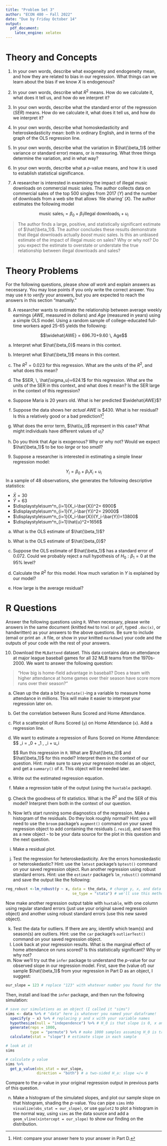 ```yaml
---
title: "Problem Set 3"
author: "ECON 480 — Fall 2022"
date: "Due by Friday October 14"
output:
  pdf_document:
    latex_engine: xelatex
---
```


# Theory and Concepts

1.  In your own words, describe what exogeneity and endogeneity mean, and how they are related to bias in our regression. What things can we learn about the bias if we know $X$ is endogenous?

\vspace{3in}

2.  In your own words, describe what $R^2$ means. How do we calculate it, what does it tell us, and how do we interpret it?

\clearpage

3.  In your own words, describe what the standard error of the regression ($SER$) means. How do we calculate it, what does it tell us, and how do we interpret it?

\vspace{3in}

4.  In your own words, describe what homoskedasticity and heteroskedasticity mean: both in ordinary English, and in terms of the graph of the OLS regression line.

\clearpage

5.  In your own words, describe what the variation in $\hat{\beta_1}$ (either variance or standard error) means, or is measuring. What three things determine the variation, and in what way?

\vspace{3in}

6.  In your own words, describe what a $p$-value means, and how it is used to establish statistical significance.

\clearpage

7.  A researcher is interested in examining the impact of illegal music downloads on commercial music sales. The author collects data on commercial sales of the top 500 singles from 2017 ($Y$) and the number of downloads from a web site that allows \`file sharing' ($X$). The author estimates the following model

$$\text{music sales}_i = \beta_0+\beta_1 \text{illegal downloads}_i + u_i$$

> The author finds a large, positive, and statistically significant estimate of $\hat{\beta_1}$. The author concludes these results demonstrate that illegal downloads actually *boost* music sales. Is this an unbiased estimate of the impact of illegal music on sales? Why or why not? Do you expect the estimate to overstate or understate the true relationship between illegal downloads and sales?


\clearpage

# Theory Problems

For the following questions, please *show all work* and explain answers as necessary. You may lose points if you only write the correct answer. You may use `R` to *verify* your answers, but you are expected to reach the answers in this section "manually."

8.  A researcher wants to estimate the relationship between average weekly earnings $(AWE$, measured in dollars) and $Age$ (measured in years) using a simple OLS model. Using a random sample of college-educated full-time workers aged 25-65 yields the following:

$$\widehat{AWE} = 696.70+9.60 \, Age$$

a.  Interpret what $\hat{\beta_0}$ means in this context.

\vspace{1.5in}

b.  Interpret what $\hat{\beta_1}$ means in this context.

\vspace{1.5in}

c.  The $R^2=0.023$ for this regression. What are the units of the $R^2$, and what does this mean?

\vspace{1.5in}

d.  The $SER, \, \hat{\sigma_u}=624.1$ for this regression. What are the units of the SER in this context, and what does it mean? Is the SER large in the context of this regression?

\clearpage

e.  Suppose Maria is 20 years old. What is her predicted $\widehat{AWE}$?

\vspace{1.5in}

f.  Suppose the data shows her *actual* $AWE$ is \$430. What is her residual? Is this a relatively good or a bad prediction?[^1]

[^1]: Hint: compare your answer here to your answer in Part D.

\vspace{1.5in}

g.  What does the error term, $\hat{u_i}$ represent in this case? What might individuals have different values of $u_i$?

\vspace{1.5in}

h.  Do you think that $Age$ is exogenous? Why or why not? Would we expect $\hat{\beta_1}$ to be too *large* or too *small*?

\clearpage

9. Suppose a researcher is interested in estimating a simple linear regression model:

$$Y_i=\beta_0+\beta_1X_i+u_i$$ In a sample of 48 observations, she generates the following descriptive statistics:

-   $\bar{X}=30$
-   $\bar{Y}=63$
-   $\displaystyle\sum^n_{i=1}(X_i-\bar{X})^2= 6900$
-   $\displaystyle\sum^n_{i=1}(Y_i-\bar{Y})^2= 29000$
-   $\displaystyle\sum^n_{i=1}(X_i-\bar{X})(Y_i-\bar{Y})=13800$
-   $\displaystyle\sum^n_{i=1}\hat{u}^2=1656$

a.  What is the OLS estimate of $\hat{\beta_1}$?

\vspace{2in}

b.  What is the OLS estimate of $\hat{\beta_0}$?

\vspace{2in}

c.  Suppose the OLS estimate of $\hat{\beta_1}$ has a standard error of $0.072$. Could we probably reject a null hypothesis of $H_0: \beta_1=0$ at the 95% level?

\clearpage

d.  Calculate the $R^2$ for this model. How much variation in $Y$ is explained by our model?

\vspace{2in}

e.  How large is the average residual?

\clearpage

# R Questions

Answer the following questions using `R`. When necessary, please write answers in the same document (knitted `Rmd` to `html` or `pdf`, typed `.doc(x)`, or handwritten) as your answers to the above questions. Be sure to include (email or print an `.R` file, or show in your knitted `markdown`) your code and the outputs of your code with the rest of your answers.

10. Download the `MLBattend` dataset. This data contains data on attendance at major league baseball games for all 32 MLB teams from the 1970s-2000. We want to answer the following question:

> "How big is home-field advantage in baseball? Does a team with higher attendance at home games over their season have score more runs over their season?"

a.  Clean up the data a bit by `mutate()`-ing a variable to measure home attendance in millions. This will make it easier to interpret your regression later on.
b.  Get the correlation between Runs Scored and Home Attendance.
c.  Plot a scatterplot of Runs Scored (`y`) on Home Attendance (`x`). Add a regression line.
d.  We want to estimate a regression of Runs Scored on Home Attendance: $$
    \text{runs scored}_i = \beta_0 + \beta_1 \, \text{home attendance}_i + u_i

    $$ Run this regression in `R`. What are $\hat{\beta_0}$ and $\hat{\beta_1}$ for this model? Interpret them in the context of our question. Hint: make sure to save your regression model as an object, and get a `summary()` of it. This object will be needed later.\
e.  Write out the estimated regression equation.
f.  Make a regression table of the output (using the `huxtable` package).
g.  Check the goodness of fit statistics. What is the $R^2$ and the SER of this model? Interpret them both in the context of our question.
h.  Now let's start running some diagnostics of the regression. Make a histogram of the residuals. Do they look roughly normal? Hint: you will need to use the `broom` package's `augment()` command on your saved regression object to add containing the residuals (`.resid`), and save this as a new object - to be your data source for the plot in this question and the next question.
i.  Make a residual plot.
j.  Test the regression for heteroskedasticity. Are the errors homoskedastic or heteroskedastic? Hint: use the `lmtest` package's `bptest()` command on your saved regression object. Run another regression using robust standard errors. Hint: use the `estimatr` package's `lm_robust()` command and save the output like the following:

```r
reg_robust <-lm_robust(y ~ x, data = the_data, # change y, x, and data names to yours
                              se_type = "stata") # we'll use this method to calculate
```

Now make another regression output table with `huxtable`, with one column using regular standard errors (just use your original saved regression object) and another using robust standard errors (use this new saved object).

k.  Test the data for outliers. If there are any, identify which team(s) and season(s) are outliers. Hint: use the `car` package's `outlierTest()` command on your saved regression object.
l.  Look back at your regression results. What is the marginal effect of home attendance on runs scored? Is this statistically significant? Why or why not?
m.  Now we'll try out the `infer` package to understand the $p$-value for our observed slope in our regression model. First, save the (value of) our sample $\hat{\beta_1}$ from your regression in Part D as an object, I suggest:

```r
our_slope = 123 # replace "123" with whatever number you found for the slope in part D
```

Then, install and load the `infer` package, and then run the following simulation:

```r
# save our simulations as an object (I called it "sims")
sims <- data %>% # "data" here is whatever you named your dataframe!
  specify(y ~ x) %>% # replacing y and x with your variable names
  hypothesize(null = "independence") %>% # H_0 is that slope is 0, x and y are independent
  generate(reps = 1000,
           type = "permute") %>% # make 1000 samples assuming H_0 is true
  calculate(stat = "slope") # estimate slope in each sample

# look at it
sims

# calculate p value
sims %>%
  get_p_value(obs_stat = our_slope,
              direction = "both") # a two-sided H_a: slope =/= 0
```

Compare to the $p$-value in your original regression output in previous parts of this question.

n.  Make a histogram of the simulated slopes, and plot our sample slope on that histogram, shading the $p$-value. You can pipe `sims` into `visualize(obs_stat = our_slope)`, or use `ggplot2` to plot a histogram in the normal way, using `sims` as the data source and add a `geom_vline(xintercept = our_slope)` to show our finding on the distribution.
